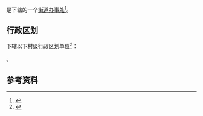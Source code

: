 {{中国乡级行政区|33/03/81/009/000}}

'''{{PAGENAMEBASE}}'''是{{PRC admin/fullname|33/03/81/009/000|3}}下辖的一个[[街道办事处|街道办事处]]<ref>{{PRC admin/ref sgc|{{PRC admin/parent|33/03/81/009/000}}}}</ref>。

== 行政区划 ==
{{PAGENAMEBASE}}下辖以下村级行政区划单位<ref>{{PRC admin/ref sgc|33/03/81/009/000}}</ref>：

{{PRC admin/children|33/03/81/009/000}}。

== 参考资料 ==
{{reflist}}

{{浙江行政区划小作品}}
{{PRC admin/navcat|33/03/81/009/000}}